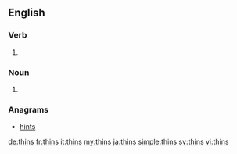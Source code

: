==English==

===Verb===
{{head|en|verb form}}

# {{en-third-person singular of|thin}}
===Noun===
{{head|en|plural}}

# {{plural of|thin|lang=en}}

===Anagrams===
* [[hints#English|hints]]

[[de:thins]]
[[fr:thins]]
[[it:thins]]
[[my:thins]]
[[ja:thins]]
[[simple:thins]]
[[sv:thins]]
[[vi:thins]]